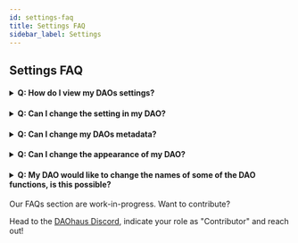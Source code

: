 ```yaml
---
id: settings-faq
title: Settings FAQ
sidebar_label: Settings
---
```


## Settings FAQ

<h4>
  <details>
    <summary>Q: How do I view my DAOs settings?</summary>
  
    <p>&nbsp;</p>
  
A: You can view you DAOs setting by clicking on the gear icon in the left menu bar.
  
   </details>
</h4>

<h4>
  <details>
    <summary>Q: Can I change the setting in my DAO?</summary>
  
    <p>&nbsp;</p>
  
    A: Currently, settings for proposal deposit, processing reward, voting period and proposal velocity can not be changed. 
  
  </details></h4>

<h4>
  <details>
    <summary>Q: Can I change my DAOs metadata? </summary>
  
    <p>&nbsp;</p>
  
    A: Yes, you can change the DAOs Avatar, name, description, long description, purpose and tags. You may also add or edit the DAOs community links.
  
  </details>
</h4>

<h4>
  <details>
    <summary>Q: Can I change the appearance of my DAO?</summary>
  
    <p>&nbsp;</p>
  
    A: From the settings, click on edit custom theme. You may change primary, secondary and background colors. You may also change your background to an image. Additionally you can also change fonts.
  
  </details>
</h4>
  
<h4>
  <details>
    <summary>Q: My DAO would like to change the names of some of the DAO functions, is this possible?</summary>
  
    <p>&nbsp;</p>
  
      A: While in the Edit Custom Theme section, you can click the "Wording" tab and you can change many of the words used in the user interface. For example your DAO may find it easier to call "boosts" something like "add-ons".
  
  </details>
</h4>


Our FAQs section are work-in-progress. Want to contribute? 

Head to the [DAOhaus Discord](https://discord.gg/HNXHfN8ZUJ), indicate your role as "Contributor" and reach out! 
